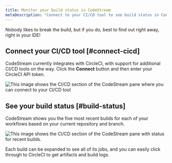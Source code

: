 ```yaml
---
title: Monitor your build status in CodeStream
metaDescription: "Connect to your CI/CD tool to see build status in CodeStream."
---
```




Nobody likes to break the build, but if you do, best to find out right away, right in your IDE! 

## Connect your CI/CD tool [#connect-cicd]

CodeStream currently integrates with CircleCI, with support for additional CI/CD tools on the way. Click the **Connect** button and then enter your CircleCI API token.

<img
  title="cicd-connect"
  alt="This image shows the CI/CD section of the CodeStream pane where you can connect to your CI/CD tool"
  src={cicdConnect}
/>

## See your build status [#build-status]

CodeStream shows you the five most recent builds for each of your workflows based on your current repository and branch.

<img
  title="cicd-builds"
  alt="This image shows the CI/CD section of the CodeStream pane with status for recent builds."
  src={cicdBuilds}
/>

Each build can be expanded to see all of its jobs, and you can easily click through to CircleCI to get artifacts and build logs.
